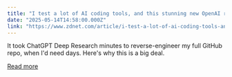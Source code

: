```yaml
---
title: "I test a lot of AI coding tools, and this stunning new OpenAI release just saved me days of work"
date: "2025-05-14T14:58:00.000Z"
link: "https://www.zdnet.com/article/i-test-a-lot-of-ai-coding-tools-and-this-stunning-new-openai-release-just-saved-me-days-of-work/"
---
```


It took ChatGPT Deep Research minutes to reverse-engineer my full GitHub repo, when I'd need days. Here's why this is a big deal.

[Read more](https://www.zdnet.com/article/i-test-a-lot-of-ai-coding-tools-and-this-stunning-new-openai-release-just-saved-me-days-of-work/)
